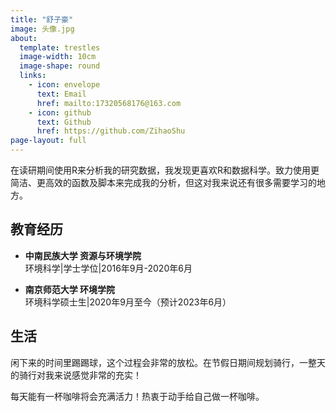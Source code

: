 ```yaml
---
title: "舒子豪"
image: 头像.jpg
about:
  template: trestles
  image-width: 10cm
  image-shape: round
  links:
    - icon: envelope
      text: Email
      href: mailto:17320568176@163.com
    - icon: github
      text: Github
      href: https://github.com/ZihaoShu
page-layout: full
---
```


在读研期间使用R来分析我的研究数据，我发现更喜欢R和数据科学。致力使用更简洁、更高效的函数及脚本来完成我的分析，但这对我来说还有很多需要学习的地方。

## 教育经历

- **中南民族大学 资源与环境学院**<br>
环境科学|学士学位|2016年9月-2020年6月

- **南京师范大学 环境学院**<br>
环境科学硕士生|2020年9月至今（预计2023年6月）

## 生活
闲下来的时间里踢踢球，这个过程会非常的放松。在节假日期间规划骑行，一整天的骑行对我来说感觉非常的充实！

每天能有一杯咖啡将会充满活力！热衷于动手给自己做一杯咖啡。